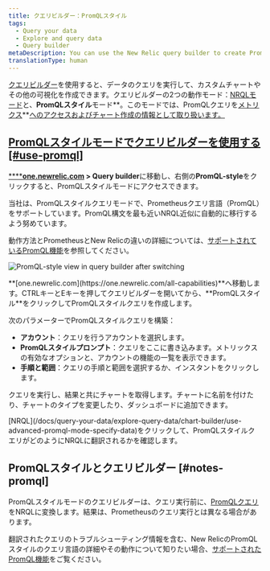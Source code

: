 ```yaml
---
title: クエリビルダー：PromQLスタイル
tags:
  - Query your data
  - Explore and query data
  - Query builder
metaDescription: You can use the New Relic query builder to create PromQL-style queries and charts.
translationType: human
---
```



[クエリビルダー](/docs/query-your-data/explore-query-data/query-builder/introduction-query-builder)を使用すると、データのクエリを実行して、カスタムチャートやその他の可視化を作成できます。クエリビルダーの2つの動作モード：[NRQLモード](/docs/chart-builder/use-chart-builder/choose-data/use-advanced-nrql-mode-specify-data)と、**PromQLスタイル**モード**。このモードでは、PromQLクエリを[メトリクス](/docs/using-new-relic/data/understand-data/new-relic-data-types#metrics)**[へのアクセスおよびチャート作成の情報として取り扱います。](/docs/using-new-relic/data/understand-data/new-relic-data-types#metrics)

## [PromQLスタイルモードでクエリビルダーを使用する [#use-promql]](/docs/using-new-relic/data/understand-data/new-relic-data-types#metrics)

[****](/docs/using-new-relic/data/understand-data/new-relic-data-types#metrics)**[one.newrelic.com](https://one.newrelic.com/all-capabilities) > Query builder**に移動し、右側の**PromQL-style**をクリックすると、PromQLスタイルモードにアクセスできます。

<Callout variant="tip">
  当社は、PromQLスタイルクエリモードで、Prometheusクエリ言語（PromQL）をサポートしています。PromQL構文を最も近いNRQL近似に自動的に移行するよう努めています。

  動作方法とPrometheusとNew Relicの違いの詳細については、[サポートされているPromQL機能](/docs/integrations/prometheus-integrations/view-query-data/supported-promql-features)を参照してください。
</Callout>

<img
  title="PromQL mode"
  alt="PromQL-style view in query builder after switching"
  src={queriesnrqlPromqlQueryBuilder}
/>

<figcaption>
  **[one.newrelic.com](https://one.newrelic.com/all-capabilities)**へ移動します。CTRLキーとEキーを押してクエリビルダーを開いてから、**PromQLスタイル**をクリックしてPromQLスタイルクエリを作成します。
</figcaption>

次のパラメーターでPromQLスタイルクエリを構築：

* **アカウント**：クエリを行うアカウントを選択します。
* **PromQLスタイルプロンプト**：クエリをここに書き込みます。メトリックスの有効なオプションと、アカウントの機能の一覧を表示できます。
* **手順と範囲**：クエリの手順と範囲を選択するか、インスタントをクリックします。

クエリを実行し、結果と共にチャートを取得します。チャートに名前を付けたり、チャートのタイプを変更したり、ダッシュボードに追加できます。

<Callout variant="tip">
  [NRQL](/docs/query-your-data/explore-query-data/chart-builder/use-advanced-promql-mode-specify-data)をクリックして、PromQLスタイルクエリがどのようにNRQLに翻訳されるかを確認します。
</Callout>

## PromQLスタイルとクエリビルダー [#notes-promql]

PromQLスタイルモードのクエリビルダーは、クエリ実行前に、[PromQLクエリ](https://prometheus.io/docs/prometheus/latest/querying/basics)をNRQLに変換します。結果は、Prometheusのクエリ実行とは異なる場合があります。

翻訳されたクエリのトラブルシューティング情報を含む、New RelicのPromQLスタイルのクエリ言語の詳細やその動作について知りたい場合、[サポートされたPromQL機能](/docs/integrations/prometheus-integrations/view-query-data/supported-promql-features)をご覧ください。